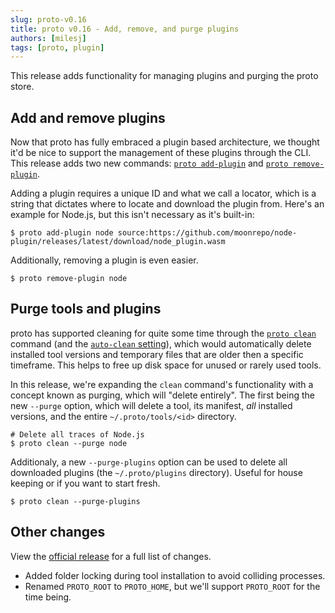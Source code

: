 ```yaml
---
slug: proto-v0.16
title: proto v0.16 - Add, remove, and purge plugins
authors: [milesj]
tags: [proto, plugin]
---
```


This release adds functionality for managing plugins and purging the proto store.

<!--truncate-->

## Add and remove plugins

Now that proto has fully embraced a plugin based architecture, we thought it'd be nice to support
the management of these plugins through the CLI. This release adds two new commands:
[`proto add-plugin`](/docs/proto/commands/plugin/add) and
[`proto remove-plugin`](/docs/proto/commands/plugin/remove).

Adding a plugin requires a unique ID and what we call a locator, which is a string that dictates
where to locate and download the plugin from. Here's an example for Node.js, but this isn't
necessary as it's built-in:

```shell
$ proto add-plugin node source:https://github.com/moonrepo/node-plugin/releases/latest/download/node_plugin.wasm
```

Additionally, removing a plugin is even easier.

```shell
$ proto remove-plugin node
```

## Purge tools and plugins

proto has supported cleaning for quite some time through the
[`proto clean`](/docs/proto/commands/clean) command (and the
[`auto-clean` setting](/docs/proto/config#user-configuration)), which would automatically delete
installed tool versions and temporary files that are older then a specific timeframe. This helps to
free up disk space for unused or rarely used tools.

In this release, we're expanding the `clean` command's functionality with a concept known as
purging, which will "delete entirely". The first being the new `--purge` option, which will delete a
tool, its manifest, _all_ installed versions, and the entire `~/.proto/tools/<id>` directory.

```shell
# Delete all traces of Node.js
$ proto clean --purge node
```

Additionaly, a new `--purge-plugins` option can be used to delete all downloaded plugins (the
`~/.proto/plugins` directory). Useful for house keeping or if you want to start fresh.

```shell
$ proto clean --purge-plugins
```

## Other changes

View the [official release](https://github.com/moonrepo/proto/releases/tag/v0.16.0) for a full list
of changes.

- Added folder locking during tool installation to avoid colliding processes.
- Renamed `PROTO_ROOT` to `PROTO_HOME`, but we'll support `PROTO_ROOT` for the time being.
